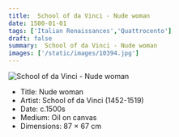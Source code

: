 ```yaml
---
title:  School of da Vinci - Nude woman
date: 1500-01-01
tags: ['Italian Renaissances','Quattrocento']
draft: false
summary:  School of da Vinci - Nude woman
images: ['/static/images/10394.jpg']
---
```


![ School of da Vinci - Nude woman](/static/images/10394.jpg)

* Title: Nude woman
* Artist:  School of da Vinci (1452-1519)
* Date: c.1500s
* Medium: Oil on canvas
* Dimensions: 87 × 67 cm


